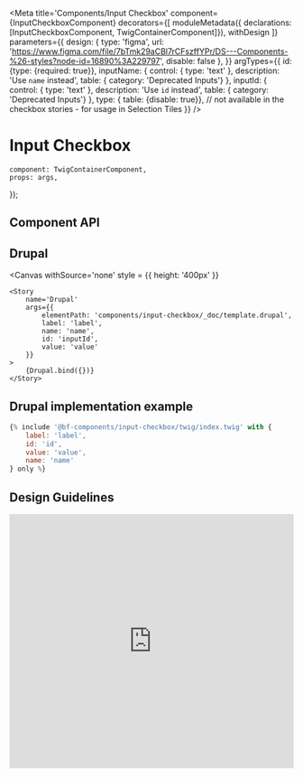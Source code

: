 
<Meta
    title='Components/Input Checkbox'
    component={InputCheckboxComponent}
    decorators={[
        moduleMetadata({ declarations: [InputCheckboxComponent, TwigContainerComponent]}),
        withDesign
    ]}
    parameters={{
        design: {
            type: 'figma',
            url: 'https://www.figma.com/file/7bTmk29aCBl7rCFszffYPr/DS---Components-%26-styles?node-id=16890%3A229797',
            disable: false
        },
    }}
    argTypes={{
        id: {type: {required: true}},
        inputName: {
            control: { type: 'text' },
            description: 'Use `name` instead',
            table: { category: 'Deprecated Inputs'}
        },
        inputId: {
            control: { type: 'text' },
            description: 'Use `id` instead',
            table: { category: 'Deprecated Inputs'}
        },
        type: { table: {disable: true}}, // not available in the checkbox stories - for usage in Selection Tiles
    }}
/>

# Input Checkbox

    component: TwigContainerComponent,
    props: args,
});

## Component API

<ArgsTable of={InputCheckboxComponent} />

## Drupal

<Canvas
    withSource='none'
    style = {{ height: '400px' }}
>
    <Story
        name='Drupal'
        args={{
            elementPath: 'components/input-checkbox/_doc/template.drupal',
            label: 'label',
            name: 'name',
            id: 'inputId',
            value: 'value'
        }}
    >
        {Drupal.bind({})}
    </Story>
</Canvas>


## Drupal implementation example

```jsx
{% include '@bf-components/input-checkbox/twig/index.twig' with {
    label: 'label',
    id: 'id',
    value: 'value',
    name: 'name'
} only %}
```


## Design Guidelines

<iframe width='100%' height='450' src='https://www.figma.com/embed?embed_host=share&url=https%3A%2F%2Fwww.figma.com%2Ffile%2F7bTmk29aCBl7rCFszffYPr%2FDS---Components-%2526-styles%3Fnode-id%3D16890%253A229797
' frameBorder='0' allowFullScreen></iframe>